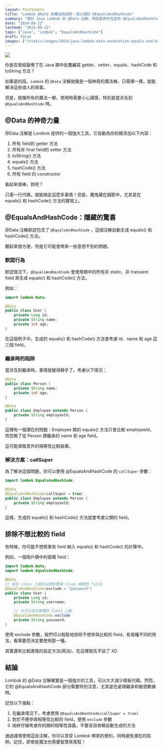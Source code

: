 ```yaml
---
layout: PostSimple
title: "Lombok @Data 的魔法與陷阱：深入探討 @EqualsAndHashCode"
summary: "探討 Java Lombok 的 @Data 注解，特別是其中包含的 @EqualsAndHashCode 注解的默認實現和限制，包括繼承時的問題和如何排除特定field的比較。"
date: "2024-08-22"
lastmod: "2024-08-22"
tags: ["Java", "Lombok", "EqualsAndHashCode"]
draft: false
images: ["/static/images/2024/java-lombok-data-annotation-equals-and-hashcode/cover.webp"]
---
```


![](https://image.cashwu.com/2024/java-lombok-data-annotation-equals-and-hashcode/cover.webp)

你是否曾經厭倦了在 Java 類中反覆編寫 getter、setter、equals、hashCode 和 toString 方法？

如果是的話，`Lombok` 的 `@Data` 注解就像是一個神奇的魔法棒，只需揮一揮，就能解決這些煩人的瑣事。

但是，就像所有的魔法一樨，使用時需要小心謹慎，特別是當涉及到 `@EqualsAndHashCode` 時。

## @Data 的神奇力量

@Data 注解是 Lombok 提供的一個強大工具，它自動為你的類添加以下內容：

1. 所有 field的 getter 方法
2. 所有非 final field的 setter 方法
3. toString() 方法
4. equals() 方法
5. hashCode() 方法
6. 所有 field 的 constructor

看起來很棒，對吧？

只需一行代碼，就能搞定這麼多事情！但是，魔鬼藏在細節中，尤其是在 equals() 和 hashCode() 方法的實現上。

## @EqualsAndHashCode：隱藏的驚喜

@Data 注解默認包含了 `@EqualsAndHashCode` ，這個注解自動生成 equals() 和 hashCode() 方法。

聽起來很方便，但是它可能會帶來一些意想不到的問題。

### 默認行為

默認情況下，`@EqualsAndHashCode` 會使用類中的所有非 static、非 transient field 來生成 equals() 和 hashCode() 方法。

例如：

```java
import lombok.Data;

@Data
public class User {
    private Long id;
    private String name;
    private int age;
}
```

在這個例子中，生成的 equals() 和 hashCode() 方法會考慮 id、name 和 age 這三個 field。

### 繼承時的陷阱

當涉及到繼承時，事情就變得棘手了。考慮以下情況：

```java
@Data
public class Person {
    private String name;
    private int age;
}

@Data
public class Employee extends Person {
    private String employeeId;
}
```

這裡有一個潛在的問題：Employee 類的 equals() 方法只會比較 employeeId，而忽略了從 Person 類繼承的 name 和 age field。

這可能導致意外的相等性比較結果。

### 解決方案：callSuper

為了解決這個問題，你可以使用 @EqualsAndHashCode 的 `callSuper` 參數：

```java
import lombok.EqualsAndHashCode;

@Data
@EqualsAndHashCode(callSuper = true)
public class Employee extends Person {
    private String employeeId;
}
```

這樣，生成的 equals() 和 hashCode() 方法就會考慮父類的 field。

## 排除不想比較的 field

有時候，你可能不想將某些 field 納入 equals() 和 hashCode() 的計算中。

例如，一個用戶類中的密碼 field：

```java
import lombok.Data;
import lombok.EqualsAndHashCode;

@Data
// 寫在 class 上面可以控制整個 class 裡面的 field
@EqualsAndHashCode(exclude = "password")
public class User {
    private Long id;
    private String username;

    // 也可以寫在單獨的 field 上面
    @EqualsAndHashCode.exclude
    private String password; 
}
```

使用 exclude 參數，我們可以輕鬆地排除不想參與比較的 field，有兩種不同的用法，看需要而決定要使用那一種。

其實還有比較進階的設定方法(用法)，在這裡就先不談了 XD

## 結論

Lombok 的 @Data 注解確實是一個強大的工具，可以大大減少樣板代碼。然而，它的 @EqualsAndHashCode 部分需要特別注意，尤其是在處理繼承和敏感數據時。

記住以下幾點：

1. 在繼承情況下，考慮使用 `@EqualsAndHashCode(callSuper = true)`
2. 對於不應參與相等性比較的 field，使用 `exclude` 參數
3. 始終仔細考慮你的類的相等性語義，不要盲目依賴自動生成的方法

通過謹慎使用這些注解，你可以享受 Lombok 帶來的便利，同時避免潛在的陷阱。記住，即使是魔法也需要智慧來駕馭！